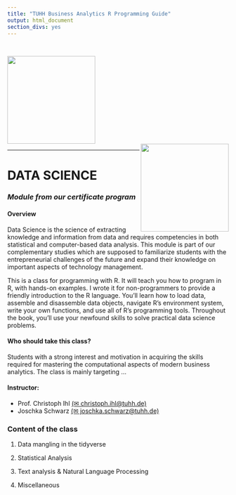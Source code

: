 ```yaml
---
title: "TUHH Business Analytics R Programming Guide"
output: html_document
section_divs: yes
---
```


<style type="text/css">
.title {
  display: none;
}

#getting-started img {
  margin-right: 10px;
}

</style>
<div class="row" style="padding-top: 30px;">
<div class="row">
  <div class="col-md-6 col-sm-4 col-xs-6">
   <div><img src="./images/w11_logo2.png" height="200px"></div>
  </div>
  <div class="col-md-4 col-sm-4 col-xs-6">
  <div><img src="./images/rstudio_TIE2.png" height="200px" align="right"></div>
  </div>
</div>

<div class="col-md-10">

***

# **DATA SCIENCE**

### *Module from our certificate program* {style="padding-top: 0px;"}

#### Overview

Data Science is the science of extracting knowledge and information from data and requires competencies in both statistical and computer-based data analysis. This module is part of our complementary studies which are supposed to familiarize students with the entrepreneurial challenges of the future and expand their knowledge on important aspects of technology management.

This is a class for programming with R. It will teach you how to program in R, with hands-on examples. I wrote it for non-programmers to provide a friendly introduction to the R language. You’ll learn how to load data, assemble and disassemble data objects, navigate R’s environment system, write your own functions, and use all of R’s programming tools. Throughout the book, you’ll use your newfound skills to solve practical data science problems.


#### Who should take this class?

Students with a strong interest and motivation in acquiring the skills required for mastering the computational aspects of modern business analytics. The class is mainly targeting ...  



<!--html_preserve-->
<script defer src="https://commento.memetrify.de/js/commento.js"></script>
<div id="commento"></div>
<!--/html_preserve-->





#### Instructor: 

* Prof. Christoph Ihl [(✉ christoph.ihl@tuhh.de)](mailto:christoph.ihl@tuhh.de)
* Joschka Schwarz [(✉ joschka.schwarz@tuhh.de)](mailto:joschka.schwarz@tuhh.de)


### Content of the class

1. Data mangling in the tidyverse

2. Statistical Analysis

3. Text analysis & Natural Language Processing

4. Miscellaneous


</div>
